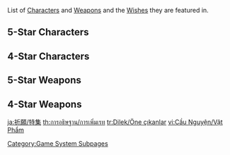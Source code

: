 {{CustomTabs
|tab1 = Overview
|tab2 = List
|tab3 = History
|tab4 = Featured
|tab5 = Expanded Wish Probabilities
|tab5name = Probabilities
|tab6 = Gallery
}}
List of [[Characters]] and [[Weapons]] and the [[Wishes]] they are featured in.

==5-Star Characters==
{{Wish Featured History
|category=Character Event Wishes
|characterCategory=5-Star Characters
}}

==4-Star Characters==
{{Wish Featured History
|category=Character Event Wishes
|characterCategory=4-Star Characters
}}

==5-Star Weapons==
{{Wish Featured History
|category=Weapon Event Wishes
|weaponCategory=5-Star Weapons
|showCharacters=0
|showWeapons=1
}}

==4-Star Weapons==
{{Wish Featured History
|category=Weapon Event Wishes
|weaponCategory=4-Star Weapons
|showCharacters=0
|showWeapons=1
}}

[[Category:Game System Subpages]]

[[ja:祈願/特集]]
[[th:การอธิษฐาน/การเพิ่มเรท]]
[[tr:Dilek/Öne çıkanlar]]
[[vi:Cầu Nguyện/Vật Phẩm]]